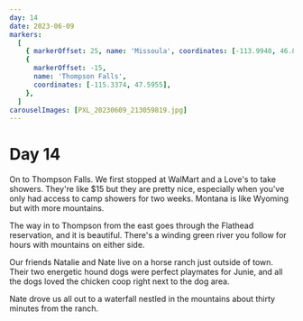 ```yaml
---
day: 14
date: 2023-06-09
markers:
  [
    { markerOffset: 25, name: 'Missoula', coordinates: [-113.9940, 46.8721] },
    {
      markerOffset: -15,
      name: 'Thompson Falls',
      coordinates: [-115.3374, 47.5955],
    },
  ]
carouselImages: [PXL_20230609_213059819.jpg]
---
```


# Day 14

On to Thompson Falls. We first stopped at WalMart and a Love's to take showers. They're like $15 but they are pretty nice, especially when you've only had access to camp showers for two weeks. Montana is like Wyoming but with more mountains.

The way in to Thompson from the east goes through the Flathead reservation, and it is beautiful. There's a winding green river you follow for hours with mountains on either side.

Our friends Natalie and Nate live on a horse ranch just outside of town. Their two energetic hound dogs were perfect playmates for Junie, and all the dogs loved the chicken coop right next to the dog area.

Nate drove us all out to a waterfall nestled in the mountains about thirty minutes from the ranch.
